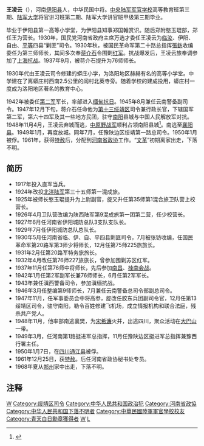 {{otheruses|subject=中华民国中将|other=歷史學者及八九學運領袖王丹的母親|王凌雲 (歷史學者)}}

'''王凌云'''（{{bd|1899年||20世纪|1968年后|}}），河南[[伊阳县|伊阳县]]人，中华民国中将。[[中央陆军军官学校|中央陆军军官学校]]高等教育班第三期、[[陆军大学|陆军大学]]将官讲习班第二期、陆军大学讲官班甲级第三期毕业。

毕业于伊阳县第一高等小学堂，为伊阳县知事郑国翰赏识。随后郑附憨玉琨部，郑任王为营长。1930年，国民党河南省政府主席万选才委任王凌云为[[临汝|临汝]]、伊阳、自由、[[平等乡_(伊川县)|平等]]四县“剿匪”司令。1930年秋，被国民革命军第二十路总指挥[[張鈁|張鈁]]收编委任为第三师师长，其间多次奉[[蒋介石|蒋介石]]令围剿[[中国工农红军|红军]]。抗战爆发后，王凌云旅奉调参加了[[淞沪会战|上海抗战]]。1937年9月，被蒋介石提升为76师师长。

1930年代由王凌云司令修建的蟒庄小学，为洛阳地区赫赫有名的高等小学堂。中学建在了离蟒庄村西南2.5公里的阎村北英寺旁。随着学校的建成投用，蟒庄村一度成为洛阳地区著名的教育中心。

1942年被委任[[国民革命军第二军|第二军]]军长，率部进入[[中国远征军|缅甸抗日]]。1945年8月兼任云南警备副司令。1947年12月下旬，蒋介石任命他为[[第十三绥靖区|第十三绥靖区]]司令兼行政长官，下辖国军第二军，第六十四军及其一些地方民团，驻守[[南陽縣|南阳]]县城与中国人民解放军对抗。1948年11月4月，王凌云弃城而逃，[[中原野战军|中原野战军]]顺利占领南阳县城<ref>{{Cite web |url=http://www.hybsl.cn/beijingcankao/beijingfenxi/2014-11-12/49273.html |title=薛庆超：中原人民解放战争中的邓小平 |accessdate=2018-06-26 |author=薛庆超 |date=2014-11-12 |work= |publisher=胡耀邦史料信息网，来源：河南日报 |language=Zh-hans |archive-date=2018-06-26 |archive-url=https://web.archive.org/web/20180626054648/http://www.hybsl.cn/beijingcankao/beijingfenxi/2014-11-12/49273.html |dead-url=no }}</ref>。南逃至[[襄阳县|襄阳县]]。1949年1月，再度放城。同年7月，任豫陕边区绥靖第一路总司令。1950年1月被俘。1961年，获得[[中华人民共和国特赦|特赦]]后，分配到[[河南省政协|河南省政协]]工作。“[[文革|文革]]”初期离家出走，下落不明。

==简历==
* 1917年投入直军当兵。
* 1924年改投[[北洋陆军|北洋陆军]]第三十五师第一混成旅。
* 1925年被师长憨玉琨提升为上尉副官，旋又升任第35师第1混合旅卫队营上校营长。
* 1926年4月卫队营改编为陕西陆军第9混成旅第一团第二营，任少校营长。
* 1927年6月任河南省伊阳城防总队3支队支队长。
* 1929年7月任伊阳城防总队总队长。
* 1930年5月任河南省临、伊、自、平四县剿匪司令，7月被张钫收编，任国民革命军第20路军第3师少将师长，12月任第75师225旅旅长。
* 1931年2月任第20路军特务旅旅长。
* 1932年4月改任第76师227旅旅长，曾参加围剿苏区红军。
* 1937年11月任第76师中将师长，先后参加[[南昌会战|南昌]]、[[桂南会战|桂南会战]]。
* 1942年1月任第2军副军长兼76师师长，6月任第2军军长。
* 1943年兼任滇西警备司令，参加滇缅抗战。
* 1946年3月任整编第9师师长，7月兼任云南警备总司令部副总司令。
* 1947年11月，任军事委员会中将高参，旋改任胶东兵团副司令官，12月任第13绥靖区司令，驻守南阳，勒令百姓修建飞机场，成立情报机构和联合法庭，残杀共产党人。 
* 1948年11月，他率部南逃襄樊，为[[宋希濂|宋希濂]]火并，出逃四川，聚众活动在[[大巴山|大巴山]]一带。
* 1949年3月，任河南第1路挺进军总指挥，11月任豫陕边区挺进军总指挥兼豫西行署主任。
* 1950年1月7日，在[[四川|四川]][[通江县|通江县]]被俘。
* 1961年12月25日，获[[中华人民共和国特赦|特赦]]。后任河南省政协秘书处专员。
* 1968年夏从[[郑州|郑州]]家中出走，下落不明。

== 注释 ==
{{Reflist}}

[[Category:中華民國中將|W]]
[[Category:绥靖区司令|Category:绥靖区司令]]
[[Category:中华人民共和国政治犯|Category:中华人民共和国政治犯]]
[[Category:河南省政協|Category:河南省政協]]
[[Category:中华人民共和国下落不明者|Category:中华人民共和国下落不明者]]
[[Category:中華民國陸軍軍官學校校友|Category:中華民國陸軍軍官學校校友]]
[[Category:青天白日勳章獲得者|Category:青天白日勳章獲得者]]
[[Category:洛陽人|W]]
[[Category:王姓|L]]